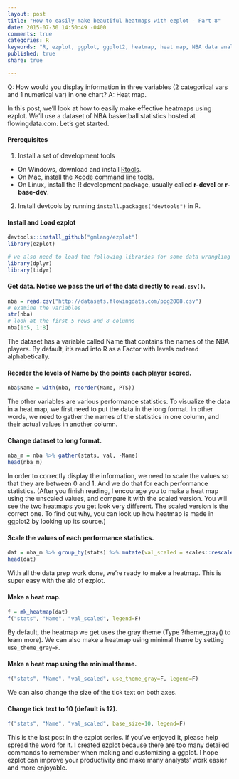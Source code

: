 ```yaml
---
layout: post
title: "How to easily make beautiful heatmaps with ezplot - Part 8"
date: 2015-07-30 14:50:49 -0400
comments: true
categories: R
keywords: "R, ezplot, ggplot, ggplot2, heatmap, heat map, NBA data analysis, NBA statistics, Dwyane Wade, LeBron James, Dirk Nowitzki, Kevin Durant, Koby"
published: true
share: true

---
```


Q: How would you display information in three variables (2 categorical vars and 1 numerical var) in one chart?
A: Heat map.

In this post, we'll look at how to easily make effective heatmaps using ezplot. We'll use a dataset of NBA basketball statistics hosted at flowingdata.com. Let's get started. 

#### Prerequisites
1. Install a set of development tools
* On Windows, download and install [Rtools](http://cran.r-project.org/bin/windows/Rtools/). 
* On Mac, install the [Xcode command line tools](https://developer.apple.com/downloads). 
* On Linux, install the R development package, usually called **r-devel** or **r-base-dev**.
2. Install devtools by running `install.packages("devtools")` in R.

#### Install and Load ezplot
```r
devtools::install_github("gmlang/ezplot")
library(ezplot)

# we also need to load the following libraries for some data wrangling
library(dplyr)
library(tidyr)
```

#### Get data. Notice we pass the url of the data directly to `read.csv()`.
```r
nba = read.csv("http://datasets.flowingdata.com/ppg2008.csv")
# examine the variables
str(nba)
# look at the first 5 rows and 8 columns
nba[1:5, 1:8]
```

The dataset has a variable called Name that contains the names of the NBA players. By default, it's read into R as a Factor with levels ordered alphabetically. 

#### Reorder the levels of Name by the points each player scored.
```r
nba$Name = with(nba, reorder(Name, PTS))
```

The other variables are various performance statistics. To visualize the data in a heat map, we first need to put the data in the long format. In other words, we need to gather the names of the statistics in one column, and their actual values in another column.

#### Change dataset to long format.
```r
nba_m = nba %>% gather(stats, val, -Name)
head(nba_m)
```

In order to correctly display the information, we need to scale the values so that they are between 0 and 1. And we do that for each performance statistics. (After you finish reading, I encourage you to make a heat map using the unscaled values, and compare it with the scaled version. You will see the two heatmaps you get look very different. The scaled version is the correct one. To find out why, you can look up how heatmap is made in ggplot2 by looking up its source.)

#### Scale the values of each performance statistics.
```r
dat = nba_m %>% group_by(stats) %>% mutate(val_scaled = scales::rescale(val))
head(dat)
```

With all the data prep work done, we're ready to make a heatmap. This is super easy with the aid of ezplot.

#### Make a heat map.
```r
f = mk_heatmap(dat)
f("stats", "Name", "val_scaled", legend=F)
```

By default, the heatmap we get uses the gray theme (Type ?theme_gray() to learn more). We can also make a heatmap using minimal theme by setting     
`use_theme_gray=F`.

#### Make a heat map using the minimal theme.
```r
f("stats", "Name", "val_scaled", use_theme_gray=F, legend=F)
```

We can also change the size of the tick text on both axes. 

#### Change tick text to 10 (default is 12).
```r
f("stats", "Name", "val_scaled", base_size=10, legend=F)
```

This is the last post in the ezplot series. If you've enjoyed it, please help spread the word for it. I created [ezplot](https://github.com/gmlang/ezplot) because there are too many detailed commands to remember when making and customizing a ggplot. I hope ezplot can improve your productivity and make many analysts' work easier and more enjoyable.